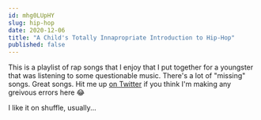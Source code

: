 ```yaml
---
id: mhg0LUpHY
slug: hip-hop
date: 2020-12-06
title: "A Child's Totally Innapropriate Introduction to Hip-Hop"
published: false
---
```


This is a playlist of rap songs that I enjoy that I put together for a youngster that was listening to some questionable music. There's a lot of "missing" songs. Great songs. Hit me up [on Twitter](https://twitter.com/jhooks) if you think I'm making any greivous errors here 😂

I like it on shuffle, usually...

<ResponsiveEmbed src='https://open.spotify.com/embed/playlist/1hJugy8xsPdnTV8LziOIDM' allowfullscreen />

